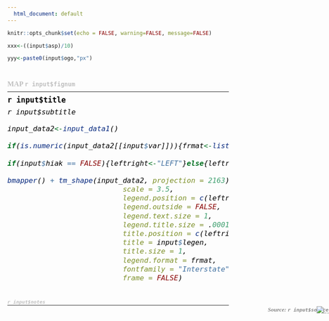 ```yaml
---
  html_document: default
---
```


```r
knitr::opts_chunk$set(echo = FALSE, warning=FALSE, message=FALSE)
```


<style type="text/css">

h3 { /* Map Index */
  font-size: 16px;
  font-family: "Interstate";
  color:#C0C0C0;
  margin: 0.5em auto;
}



h4 { /* Title */
  font-size: 20px;
  font-weight: bold;
  font-family: "Interstate";
  color:#000000;
  margin: 0.4em auto;
}

h5 { /* Notes */
  font-size: 2px;
  font-family: "Interstate";
  margin: 0.01em auto;
}

h6 { /* Subtitle */
  font-size: 19px;
  font-family: "Interstate";
  color:#000000;
  margin: 0.01em auto;
}

hr { 
    margin: 0px;
    border-width: 1.5px;
    border-color: #C0C0C0;
}

</style>

```r

xxx<-((input$asp)/10)

yyy<-paste0(input$ogo,"px")




```

<h3> MAP `r input$fignum` <h3>
<font size = "2"> <hr> </font>
<h4> `r input$title` <h4>
<h6>`r input$subtitle` <h6>

```r

input_data2<-input_data1()

if(is.numeric(input_data2[[input$var]])){frmat<-list(big.num.abbr = c("000 000" = 6, "billion" = 9))}else{frmat<-list(text.align = "left")}

if(input$hiak == FALSE){leftright<-"LEFT"}else{leftright<-"RIGHT"}

bmapper() + tm_shape(input_data2, projection = 2163) + tmapper() + tm_layout(
                           scale = 3.5,
                           legend.position = c(leftright,"BOTTOM"),
                           legend.outside = FALSE,
                           legend.text.size = 1,
                           legend.title.size = .0001,
                           title.position = c(leftright,"BOTTOM"),
                           title = input$legen,
                           title.size = 1,
                           legend.format = frmat,
                           fontfamily = "Interstate",
                           frame = FALSE) 



```
<h5> <span style = "color:#C0C0C0"> <font size = "2"> `r input$notes` </font> </span>  <h5>
 <hr>
 <p><p/>
<div style="position: fixed; right: 1;"> <span style = "color:#878787"> <font size = "2"> Source: `r input$source` </font> </span> </div> 
<div style="position: fixed; right: 0;">![](logo2.jpeg){width=`r yyy`} </div>



 
 
 